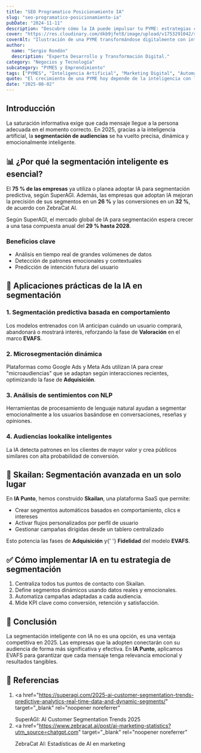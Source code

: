```yaml
---
title: "SEO Programatico Posicionamiento IA"
slug: "seo-programatico-posicionamiento-ia"
pubDate: "2024-11-11"
description: "Descubre cómo la IA puede impulsar tu PYME: estrategias concretas de marketing, automatización y datos para aumentar ventas."
cover: "https://res.cloudinary.com/dkb9jfet8/image/upload/v1753291042/small-business_kk56r6.jpg"
coverAlt: "Ilustración de una PYME transformándose digitalmente con inteligencia artificial."
author:
  name: "Sergio Rondón"
  description: "Experta Desarrollo y Transformación Digital."
category: "Negocios y Tecnología"
subcategory: "PYMES y Emprendimiento"
tags: ["PYMES", "Inteligencia Artificial", "Marketing Digital", "Automatización", "Ventas"]
quote: "El crecimiento de una PYME hoy depende de la inteligencia con la que se aplican datos, IA y estrategia. — Sergio Rondón"
date: "2025-08-02"
---
```




<h2 id="introduccion">Introducción</h2>

La saturación informativa exige que cada mensaje llegue a la persona adecuada en el momento correcto. En 2025, gracias a la inteligencia artificial, la <strong>segmentación de audiencias</strong> se ha vuelto precisa, dinámica y emocionalmente inteligente.

<h2 id="por-que-segmentacion-inteligente-esencial">
  📊 ¿Por qué la segmentación inteligente es esencial?
</h2>

El <strong>75 % de las empresas</strong> ya utiliza o planea adoptar IA para segmentación predictiva, según SuperAGI. Además, las empresas que adoptan IA mejoran la precisión de sus segmentos en un <strong>26 %</strong> y las conversiones en un <strong>32 %</strong>, de acuerdo con ZebraCat AI.

Según SuperAGI, el mercado global de IA para segmentación espera crecer a una tasa compuesta anual del <strong>29 % hasta 2028</strong>.

<h3 id="beneficios-clave">Beneficios clave</h3>
<ul>
  <li>Análisis en tiempo real de grandes volúmenes de datos</li>
  <li>Detección de patrones emocionales y contextuales</li>
  <li>Predicción de intención futura del usuario</li>
</ul>

<h2 id="aplicaciones-practicas-ia-segmentacion">
  🧩 Aplicaciones prácticas de la IA en segmentación
</h2>

<h3 id="segmentacion-predictiva-comportamiento">
  1. Segmentación predictiva basada en comportamiento
</h3>
<p>
  Los modelos entrenados con IA anticipan cuándo un usuario comprará, abandonará
  o mostrará interés, reforzando la fase de <strong>Valoración</strong> en el
  marco <strong>EVAFS</strong>.
</p>

<h3 id="microsegmentacion-dinamica">2. Microsegmentación dinámica</h3>
<p>
  Plataformas como Google Ads y Meta Ads utilizan IA para crear
  "microaudiencias" que se adaptan según interacciones recientes, optimizando la
  fase de <strong>Adquisición</strong>.
</p>

<h3 id="analisis-sentimientos-nlp">3. Análisis de sentimientos con NLP</h3>
<p>
  Herramientas de procesamiento de lenguaje natural ayudan a segmentar
  emocionalmente a los usuarios basándose en conversaciones, reseñas y
  opiniones.
</p>

<h3 id="audiencias-lookalike-inteligentes">
  4. Audiencias lookalike inteligentes
</h3>
<p>
  La IA detecta patrones en los clientes de mayor valor y crea públicos
  similares con alta probabilidad de conversión.
</p>

<h2 id="skailan-segmentacion-avanzada">
  🔧 Skailan: Segmentación avanzada en un solo lugar
</h2>

En <strong>IA Punto</strong>, hemos construido <strong>Skailan</strong>, una plataforma SaaS que permite:

<ul>
  <li>
    Crear segmentos automáticos basados en comportamiento, clics e intereses
  </li>
  <li>Activar flujos personalizados por perfil de usuario</li>
  <li>Gestionar campañas dirigidas desde un tablero centralizado</li>
</ul>

<p>
  Esto potencia las fases de <strong>Adquisición</strong> y{' '}
  <strong>Fidelidad</strong> del modelo <strong>EVAFS</strong>.
</p>

<h2 id="como-implementar-ia-segmentacion">
  ✅ Cómo implementar IA en tu estrategia de segmentación
</h2>

<ol>
  <li>Centraliza todos tus puntos de contacto con Skailan.</li>
  <li>Define segmentos dinámicos usando datos reales y emocionales.</li>
  <li>Automatiza campañas adaptadas a cada audiencia.</li>
  <li>Mide KPI clave como conversión, retención y satisfacción.</li>
</ol>

<h2 id="conclusion">🎯 Conclusión</h2>

La segmentación inteligente con IA no es una opción, es una ventaja competitiva en 2025. Las empresas que la adopten conectarán con su audiencia de forma más significativa y efectiva. En <strong>IA Punto</strong>, aplicamos EVAFS para garantizar que cada mensaje tenga relevancia emocional y resultados tangibles.

<h2 id="referencias">🔗 Referencias</h2>

1. <a
     href="https://superagi.com/2025-ai-customer-segmentation-trends-predictive-analytics-real-time-data-and-dynamic-segments/"
     target="_blank"
     rel="noopener noreferrer"
   >
     SuperAGI: AI Customer Segmentation Trends 2025
   </a>
2. <a
     href="https://www.zebracat.ai/post/ai-marketing-statistics?utm_source=chatgpt.com"
     target="_blank"
     rel="noopener noreferrer"
   >
     ZebraCat AI: Estadísticas de AI en marketing
   </a>

